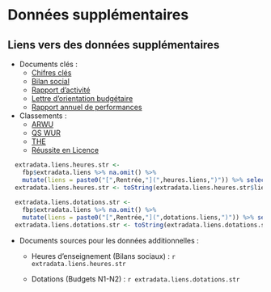 
# Données supplémentaires

## Liens vers des données supplémentaires


- Documents clés :
  - [Chifres clés](`r fbp$extradata$docs.chcle.`)
  - [Bilan social](`r fbp$extradata$docs.pape.`)
  - [Rapport d'activité](`r fbp$extradata$docs.ra.`)
  - [Lettre d'orientation budgétaire](`r fbp$extradata$docs.lob.`)
  - [Rapport annuel de performances](`r fbp$extradata$docs.pape.`)
  
- Classements :
  - [ARWU](`r fbp$extradata$rank.arwu.`)
  - [QS WUR](`r fbp$extradata$rank.qs.`)
  - [THE](`r fbp$extradata$rank.the.`)
  - [Réussite en Licence](`r fbp$extradata$rank.lic.`)
  

```r
  extradata.liens.heures.str <- 
    fbp$extradata.liens %>% na.omit() %>% 
    mutate(liens = paste0("[",Rentrée,"](",heures.liens,")")) %>% select(liens) 
  extradata.liens.heures.str <- toString(extradata.liens.heures.str$liens)
  
  extradata.liens.dotations.str <- 
    fbp$extradata.liens %>% na.omit() %>% 
    mutate(liens = paste0("[",Rentrée,"](",dotations.liens,")")) %>% select(liens) 
  extradata.liens.dotations.str <- toString(extradata.liens.dotations.str$liens)
```
  
- Documents sources pour les données additionnelles :
  - Heures d'enseignement (Bilans sociaux) : `r extradata.liens.heures.str`
  
  - Dotations (Budgets N1-N2) : `r extradata.liens.dotations.str`
